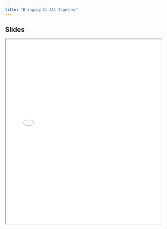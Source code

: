 ```yaml
---
title: "Bringing It All Together"
---
```


## Slides

```{=html}
<iframe class="slide-deck" src="../content/slides/05-class.html" width = "100%" height = 600px></iframe>
```
